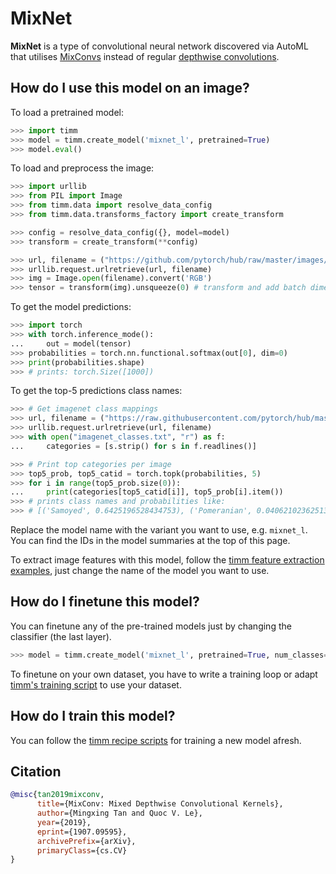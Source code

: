 # MixNet

**MixNet** is a type of convolutional neural network discovered via AutoML that utilises [MixConvs](https://paperswithcode.com/method/mixconv) instead of regular [depthwise convolutions](https://paperswithcode.com/method/depthwise-convolution).

## How do I use this model on an image?

To load a pretrained model:

```py
>>> import timm
>>> model = timm.create_model('mixnet_l', pretrained=True)
>>> model.eval()
```

To load and preprocess the image:

```py 
>>> import urllib
>>> from PIL import Image
>>> from timm.data import resolve_data_config
>>> from timm.data.transforms_factory import create_transform

>>> config = resolve_data_config({}, model=model)
>>> transform = create_transform(**config)

>>> url, filename = ("https://github.com/pytorch/hub/raw/master/images/dog.jpg", "dog.jpg")
>>> urllib.request.urlretrieve(url, filename)
>>> img = Image.open(filename).convert('RGB')
>>> tensor = transform(img).unsqueeze(0) # transform and add batch dimension
```

To get the model predictions:

```py
>>> import torch
>>> with torch.inference_mode():
...     out = model(tensor)
>>> probabilities = torch.nn.functional.softmax(out[0], dim=0)
>>> print(probabilities.shape)
>>> # prints: torch.Size([1000])
```

To get the top-5 predictions class names:

```py
>>> # Get imagenet class mappings
>>> url, filename = ("https://raw.githubusercontent.com/pytorch/hub/master/imagenet_classes.txt", "imagenet_classes.txt")
>>> urllib.request.urlretrieve(url, filename) 
>>> with open("imagenet_classes.txt", "r") as f:
...     categories = [s.strip() for s in f.readlines()]

>>> # Print top categories per image
>>> top5_prob, top5_catid = torch.topk(probabilities, 5)
>>> for i in range(top5_prob.size(0)):
...     print(categories[top5_catid[i]], top5_prob[i].item())
>>> # prints class names and probabilities like:
>>> # [('Samoyed', 0.6425196528434753), ('Pomeranian', 0.04062102362513542), ('keeshond', 0.03186424449086189), ('white wolf', 0.01739676296710968), ('Eskimo dog', 0.011717947199940681)]
```

Replace the model name with the variant you want to use, e.g. `mixnet_l`. You can find the IDs in the model summaries at the top of this page.

To extract image features with this model, follow the [timm feature extraction examples](../feature_extraction), just change the name of the model you want to use.

## How do I finetune this model?

You can finetune any of the pre-trained models just by changing the classifier (the last layer).

```py
>>> model = timm.create_model('mixnet_l', pretrained=True, num_classes=NUM_FINETUNE_CLASSES)
```
To finetune on your own dataset, you have to write a training loop or adapt [timm's training
script](https://github.com/rwightman/pytorch-image-models/blob/master/train.py) to use your dataset.

## How do I train this model?

You can follow the [timm recipe scripts](../training_script) for training a new model afresh.

## Citation

```BibTeX
@misc{tan2019mixconv,
      title={MixConv: Mixed Depthwise Convolutional Kernels}, 
      author={Mingxing Tan and Quoc V. Le},
      year={2019},
      eprint={1907.09595},
      archivePrefix={arXiv},
      primaryClass={cs.CV}
}
```

<!--
Type: model-index
Collections:
- Name: MixNet
  Paper:
    Title: 'MixConv: Mixed Depthwise Convolutional Kernels'
    URL: https://paperswithcode.com/paper/mixnet-mixed-depthwise-convolutional-kernels
Models:
- Name: mixnet_l
  In Collection: MixNet
  Metadata:
    FLOPs: 738671316
    Parameters: 7330000
    File Size: 29608232
    Architecture:
    - Batch Normalization
    - Dense Connections
    - Dropout
    - Global Average Pooling
    - Grouped Convolution
    - MixConv
    - Squeeze-and-Excitation Block
    - Swish
    Tasks:
    - Image Classification
    Training Techniques:
    - MNAS
    Training Data:
    - ImageNet
    ID: mixnet_l
    Crop Pct: '0.875'
    Image Size: '224'
    Interpolation: bicubic
  Code: https://github.com/rwightman/pytorch-image-models/blob/9a25fdf3ad0414b4d66da443fe60ae0aa14edc84/timm/models/efficientnet.py#L1669
  Weights: https://github.com/rwightman/pytorch-image-models/releases/download/v0.1-weights/mixnet_l-5a9a2ed8.pth
  Results:
  - Task: Image Classification
    Dataset: ImageNet
    Metrics:
      Top 1 Accuracy: 78.98%
      Top 5 Accuracy: 94.18%
- Name: mixnet_m
  In Collection: MixNet
  Metadata:
    FLOPs: 454543374
    Parameters: 5010000
    File Size: 20298347
    Architecture:
    - Batch Normalization
    - Dense Connections
    - Dropout
    - Global Average Pooling
    - Grouped Convolution
    - MixConv
    - Squeeze-and-Excitation Block
    - Swish
    Tasks:
    - Image Classification
    Training Techniques:
    - MNAS
    Training Data:
    - ImageNet
    ID: mixnet_m
    Crop Pct: '0.875'
    Image Size: '224'
    Interpolation: bicubic
  Code: https://github.com/rwightman/pytorch-image-models/blob/9a25fdf3ad0414b4d66da443fe60ae0aa14edc84/timm/models/efficientnet.py#L1660
  Weights: https://github.com/rwightman/pytorch-image-models/releases/download/v0.1-weights/mixnet_m-4647fc68.pth
  Results:
  - Task: Image Classification
    Dataset: ImageNet
    Metrics:
      Top 1 Accuracy: 77.27%
      Top 5 Accuracy: 93.42%
- Name: mixnet_s
  In Collection: MixNet
  Metadata:
    FLOPs: 321264910
    Parameters: 4130000
    File Size: 16727982
    Architecture:
    - Batch Normalization
    - Dense Connections
    - Dropout
    - Global Average Pooling
    - Grouped Convolution
    - MixConv
    - Squeeze-and-Excitation Block
    - Swish
    Tasks:
    - Image Classification
    Training Techniques:
    - MNAS
    Training Data:
    - ImageNet
    ID: mixnet_s
    Crop Pct: '0.875'
    Image Size: '224'
    Interpolation: bicubic
  Code: https://github.com/rwightman/pytorch-image-models/blob/9a25fdf3ad0414b4d66da443fe60ae0aa14edc84/timm/models/efficientnet.py#L1651
  Weights: https://github.com/rwightman/pytorch-image-models/releases/download/v0.1-weights/mixnet_s-a907afbc.pth
  Results:
  - Task: Image Classification
    Dataset: ImageNet
    Metrics:
      Top 1 Accuracy: 75.99%
      Top 5 Accuracy: 92.79%
- Name: mixnet_xl
  In Collection: MixNet
  Metadata:
    FLOPs: 1195880424
    Parameters: 11900000
    File Size: 48001170
    Architecture:
    - Batch Normalization
    - Dense Connections
    - Dropout
    - Global Average Pooling
    - Grouped Convolution
    - MixConv
    - Squeeze-and-Excitation Block
    - Swish
    Tasks:
    - Image Classification
    Training Techniques:
    - MNAS
    Training Data:
    - ImageNet
    ID: mixnet_xl
    Crop Pct: '0.875'
    Image Size: '224'
    Interpolation: bicubic
  Code: https://github.com/rwightman/pytorch-image-models/blob/9a25fdf3ad0414b4d66da443fe60ae0aa14edc84/timm/models/efficientnet.py#L1678
  Weights: https://github.com/rwightman/pytorch-image-models/releases/download/v0.1-weights/mixnet_xl_ra-aac3c00c.pth
  Results:
  - Task: Image Classification
    Dataset: ImageNet
    Metrics:
      Top 1 Accuracy: 80.47%
      Top 5 Accuracy: 94.93%
-->